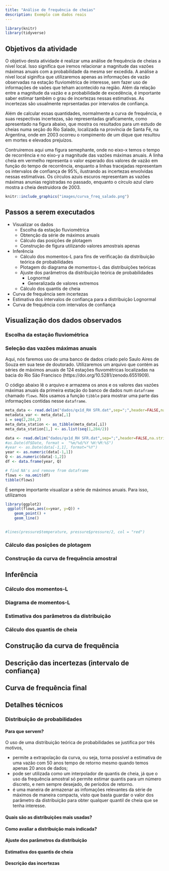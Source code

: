 ```yaml
---
title: "Análise de frequência de cheias"
description: Exemplo com dados reais
---
```


```r
library(knitr)
library(tidyverse)
```

## Objetivos da atividade

O objetivo desta atividade é realizar uma análise de frequência de cheias a nível local. Isso significa que iremos relacionar a magnitude das vazões máximas anuais com a probabilidade da mesma ser excedida.  A análise a nível local siginifca que utilizaremos apenas as informações de vazão observadas na estação fluviométrica de interesse, sem fazer uso de informações de vaões que teham acontecido na região. Além da relação entre a magnitude da vazão e a probabilidade de excedência, é importante saber estimar também o grau de incertezas nessas estimativas. As incertezas são usualmente reprsentadas por intervalos de confiança. 

Além de calcular essas quantidades, normalmente a curva de frequência, e suas respectivas incertezas, são representadas graficamente, como apresentado na figura abaixo, que mostra os resultados para um estudo de cheias numa seção do Rio Salado, localizada na província de Santa Fé, na Argentina, onde em 2003 ocorreu o rompimento de um dique que resultou em mortes e elevados prejuízos.  

Contruiremos aqui uma figura semephante, onde no eixo-x temos o tempo de recorrência e no eixo-y a magnitude das vazões máximas anuais. A linha cheia em vermelho representa o valor esperado dos valores de vazão em função do tempo de recorrência, enquanto a linhas tracejadas representam os intervalos de confiança de 95%, ilustrando as incertezas envolvidas nessas estimativas. Os círculos azuis escuros representam as vazões máximas anunias registradas no passado, enquanto o círculo azul claro mostra a cheia destruidora de 2003. 

```r
knitr::include_graphics("images/curva_freq_salado.png")
```

## Passos a serem executados

- Visualizar os dados
   - Escolha da estação fluviométrica
   - Obtenção da série de máximos anuais
   - Cálculo das posições de plotagem 
   - Construção de figura utilizando valores amostrais apenas
- Inferência   
   - Cálculo dos momentos-L para fins de verificação da distribuição teórica de probabilidades
   - Plotagem do diagrama de momentos-L das distribuições teóricas
   - Ajuste dos parâmetros da distribuição teórica de probabilidades
      - Lognormal
      - Generalizada de valores extremos
   - Cálculo dos quantis de cheia  
- Curva de frequência sem incertezas
- Estimativa dos intervalos de confiança para a distribuição Lognormal
- Curva de frequência com intervalos de confiança 

## Visualização dos dados observados

### Escolha da estação fluviométrica



### Seleção das vazões máximas anuais

Aqui, nós faremos uso de uma banco de dados criado pelo Saulo Aires de Souza em sua tese de doutorado. Utilizaremos um arquivo que contém as séries de máximos anuais de 124 estações fluvométricas localizadas na bacia do Rio São Francisco (https://doi.org/10.5281/zenodo.6551909).  

O código abaixo lê o arquivo e armazena os anos e os valores das vazões máximas anuais da primeira estação do banco de dados num `dataframe` chamado `flows`. Nós usamos a função `tibble` para mostrar uma parte das informações contidas nesse `dataframe`.

```r
meta_data <- read.delim("dados/qx1d_RH SFR.dat",sep=";",header=FALSE,na.strings = "null",nrows=7)
metadata_var <- meta_data[,1]
i = seq(2,284,2)
meta_data_station <- as_tibble(meta_data[,i])
meta_data_station[1,] <- as.list(seq(1,284/2))
```


```r
data <- read.delim("dados/qx1d_RH SFR.dat",sep=";",header=FALSE,na.strings = "null",skip=12)
#as.Date(df$Date, format =  "%m/%d/%Y %H:%M:%S")
#year <- as.Date(data[-1,1], format="%Y")
year <- as.numeric(data[-1,1])
Q <- as.numeric(data[-1,2])
df <- data.frame(year, Q)

# find NA's and remove from dataframe
flows <- na.omit(df) 
tibble(flows)
```

É sempre importante visualizar a série de máximos anuais. Para isso, utilizamos 

```r
library(ggplot2)
 ggplot(flows,aes(x=year, y=Q)) +
    geom_point() +
    geom_line()
 

#lines(pressure$temperature, pressure$pressure/2, col = "red")

```

### Cálculo das posições de plotagem

### Construção da curva de frequência amostral

## Inferência

### Cálculo dos momentos-L

### Diagrama de momentos-L

### Estimativa dos parâmetros da distribuição

### Cálculo dos quantis de cheia

## Construção da curva de frequência

## Descrição das incertezas (intervalo de confiança)

## Curva de frequência final

## Detalhes técnicos

### Distribuição de probabilidades

#### Para que servem?

O uso de uma distribuição teórica de probabilidades se justifica por três motivos,

- permite a extrapolação da curva, ou seja, torna possível a estimativa de uma vazão com 50 anos tempo de retorno mesmo quando temos apenas 20 anos de dados;
- pode ser utilizada como um interpolador de quantis de cheia, já que o uso da frequência amostral só permite estimar quantis para um número discreto, e nem sempre desejado, de períodos de retorno.
- é uma maneira de armazenar as infomações relevantes da série de máximos de maneira compacta, visto que basta guardar o valor dos parâmetro da distribuição para obter qualquer quantil de cheia que se tenha interesse.

#### Quais são as distribuições mais usadas?
  
#### Como avaliar a distribuição mais indicada?

#### Ajuste dos parâmetros da distribuição

#### Estimativa dos quantis de cheia

#### Descrição das incertezas